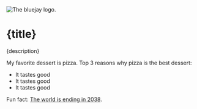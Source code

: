 
<img src="/bluejay/assets/icon.png" alt="The bluejay logo." />

# {title}

{description}

My favorite dessert is pizza. Top 3 reasons why pizza is the best dessert:

- It tastes good
- It tastes good
- It tastes good

Fun fact: [The world is ending in 2038](https://en.wikipedia.org/wiki/Year_2038_problem).
